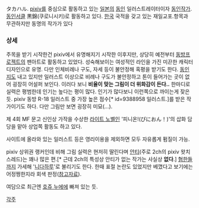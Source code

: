 タカハル. [[pixiv]]를 중심으로 활동하고 있는 [[일본]]의 [[동인]] 일러스트레이터이자 [[동인작가]]. [[동인서클]] 黒錦(쿠로니시키)로 활동하고 있다. [[한국]] 국적을 갖고 있는 재일교포.항목과 무관하지만 동명의 작가가 있다


=== 상세 ===
주목을 받기 시작한건 pixiv에서 유명해지기 시작한 이후지만, 상당히 예전부터 [[동방프로젝트]]의 팬아트로 활동하고 있었다. 성숙해보이는 여성적인 라인을 가진 미끈한 캐릭터 디자인으로 유명.
다만 인체비례나 구도, 자세 등이 불안정해 혹평을 받기도 한다. [[동인지]]도 내고 있지만 일러스트 이상으로 비례나 구도가 불안정하고 톤이 들어가는 곳이 없어 굉장히 어설퍼 보인다. 이러다 보니 '''비율이 맞는 그림이 더 위화감이 든다..'''
한마디로 실력은 평범한데 인기는 높다는 평이 많다. 인기가 많다보니 이런쪽으로 까이는게 잦은듯. pixiv 동방 R-18 일러스트 중 가장 높은 점수[* id=9388958 일러스트.]를 받은 작가이기도 하다. 다만 그림만 보면 굉장히 미묘(…).

제 4회 MF 문고 신인상 가작을 수상한 [[라이트 노벨]]인 '피니온!(ぴにおん！)'의 삽화 담당을 맡아 상업쪽 활동도 하고 있다.

사이트에 올라와 있는 일러스트 등은 영리이용을 제외하면 모두 자유롭게 펌질이 가능.

pixiv 상위권 랭커인데 비해 그림 실력은 현저히 딸린다며 [[안티]](주로 2ch의 pixiv 왓치 스레드)는 꽤나 많은 편.[* 근데 2ch의 특성상 안티가 없는 작가는 사실상 '''없다'''.] [[혐한]]들까지 가세해 '[[니다]]하루'로 불리기도 한다. 한때 표절 논란도 있었지만 베꼈다고 보기에는 어정쩡한지라 회색 판정([http://image.kilho.net/?pk=1253057 참고자료]).

여담으로 최근엔 [[호쥬 누에]]에 빠져 있는 듯.

[[각주]]
